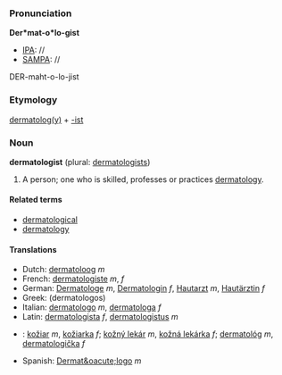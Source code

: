 ===Pronunciation===

'''Der*mat-o*lo-gist'''
*[[IPA]]: //
*[[SAMPA]]: //
DER-maht-o-lo-jist
===Etymology===

[[dermatology|dermatolog(y)]] + [[-ist]]

=== Noun ===
'''dermatologist''' (plural: [[dermatologists]])

#A person; one who is skilled, professes or practices [[dermatology]]. 

====Related terms====
*[[dermatological]]
*[[dermatology]]

====Translations====
*Dutch: [[dermatoloog]] ''m''
*French: [[dermatologiste]] ''m'', ''f''
*German: [[Dermatologe]] ''m'', [[Dermatologin]] ''f'', [[Hautarzt]] ''m'', [[Hautärztin]] ''f''
*Greek: (dermatologos)
*Italian: [[dermatologo]] ''m'', [[dermatologa]] ''f''
*Latin: [[dermatologista]] ''f'', [[dermatologistus]] ''m''
*{{sk}}: [[kožiar#Slovak|kožiar]] ''m'', [[kožiarka#Slovak|kožiarka]] ''f''; [[kožný lekár]] ''m'', [[kožná lekárka]] ''f''; [[dermatológ#Slovak|dermatológ]] ''m'', [[dermatologička]] ''f''
*Spanish: [[Dermat&oacute;logo]] ''m''